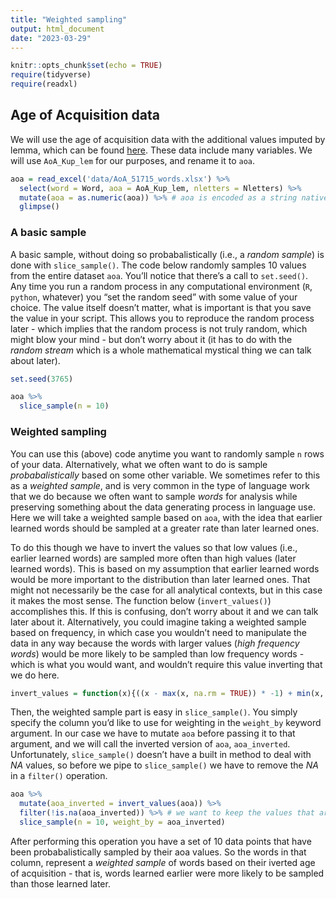 ```yaml
---
title: "Weighted sampling"
output: html_document
date: "2023-03-29"
---
```


```r
knitr::opts_chunk$set(echo = TRUE)
require(tidyverse)
require(readxl)
```


## Age of Acquisition data
We will use the age of acquisition data with the additional values imputed by lemma, which can be found [here](http://crr.ugent.be/papers/AoA_51715_words.zip). These data include many variables. We will use `AoA_Kup_lem` for our purposes, and rename it to `aoa`.

```r
aoa = read_excel('data/AoA_51715_words.xlsx') %>% 
  select(word = Word, aoa = AoA_Kup_lem, nletters = Nletters) %>% 
  mutate(aoa = as.numeric(aoa)) %>% # aoa is encoded as a string natively in this file
  glimpse()
```


### A basic sample
A basic sample, without doing so probabalistically (i.e., a _random sample_) is done with `slice_sample()`. The code below randomly samples 10 values from the entire dataset `aoa`. You'll notice that there's a call to `set.seed()`. Any time you run a random process in any computational environment (`R`, `python`, whatever) you "set the random seed" with some value of your choice. The value itself doesn't matter, what is important is that you save the value in your script. This allows you to reproduce the random process later - which implies that the random process is not truly random, which might blow your mind - but don't worry about it (it has to do with the _random stream_ which is a whole mathematical mystical thing we can talk about later).

```r
set.seed(3765)

aoa %>% 
  slice_sample(n = 10)
```

### Weighted sampling
You can use this (above) code anytime you want to randomly sample `n` rows of your data. Alternatively, what we often want to do is sample _probabalistically_ based on some other variable. We sometimes refer to this as a _weighted sample_, and is very common in the type of language work that we do because we often want to sample _words_ for analysis while preserving something about the data generating process in language use. Here we will take a weighted sample based on `aoa`, with the idea that earlier learned words should be sampled at a greater rate than later learned ones.

To do this though we have to invert the values so that low values (i.e., earlier learned words) are sampled more often than high values (later learned words). This is based on my assumption that earlier learned words would be more important to the distribution than later learned ones. That might not necessarily be the case for all analytical contexts, but in this case it makes the most sense. The function below (`invert_values()`) accomplishes this. If this is confusing, don't worry about it and we can talk later about it. Alternatively, you could imagine taking a weighted sample based on frequency, in which case you wouldn't need to manipulate the data in any way because the words with larger values (_high frequency words_) would be more likely to be sampled than low frequency words - which is what you would want, and wouldn't require this value inverting that we do here.

```r
invert_values = function(x){((x - max(x, na.rm = TRUE)) * -1) + min(x, na.rm = TRUE)}
```

Then, the weighted sample part is easy in `slice_sample()`. You simply specify the column you'd like to use for weighting in the `weight_by` keyword argument. In our case we have to mutate `aoa` before passing it to that argument, and we will call the inverted version of `aoa`, `aoa_inverted`. Unfortunately, `slice_sample()` doesn't have a built in method to deal with $NA$ values, so before we pipe to `slice_sample()` we have to remove the $NA$ in a `filter()` operation.

```r
aoa %>% 
  mutate(aoa_inverted = invert_values(aoa)) %>% 
  filter(!is.na(aoa_inverted)) %>% # we want to keep the values that are NOT NA
  slice_sample(n = 10, weight_by = aoa_inverted)
```

After performing this operation you have a set of 10 data points that have been probabalistically sampled by their aoa values. So the words in that column, represent a _weighted sample_ of words based on their iverted age of acquisition - that is, words learned earlier were more likely to be sampled than those learned later.